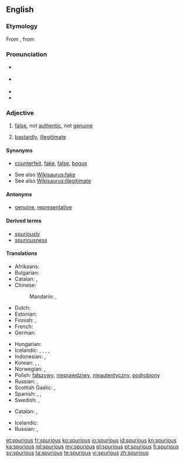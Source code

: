 {{was wotd|2007|November|27}}
==English==

===Etymology===
From {{etyl|LL.|en}} {{term|spurius||illegitimate, bastardly|lang=la}}, from {{term|spurcus||foul, base, low|lang=la}}

===Pronunciation===
* {{a|RP}} {{IPA|/ˈspjʊə.ɹi.əs/}}
* {{a|US}} {{IPA|/ˈspjʊ.ɹi.əs/|/ˈspjɔ.ɹi.əs/}}
* {{audio|en-us-spurious.ogg|Audio (US)}}
* {{rhymes|ʊəɹiəs}}

===Adjective===
{{en-adj}}

# [[false]], not [[authentic]], not [[genuine]]
# {{archaic}} [[bastardly]], [[illegitimate]]

====Synonyms====
* {{sense|false}} [[counterfeit]], [[fake]], [[false]], [[bogus]]
* See also [[Wikisaurus:fake]]
* See also [[Wikisaurus:illegitimate]]

====Antonyms====
* {{sense|false}} [[genuine]], [[representative]]

====Derived terms====
* [[spuriously]]
* [[spuriousness]]

====Translations====
{{trans-top|false}}
* Afrikaans: {{t-|af|vals}}
* Bulgarian: {{t+|bg|фалшив}}
* Catalan: {{t-|ca|espuri}}, {{t+|ca|fals}}
* Chinese:
*: Mandarin: {{t|cmn|虛假的|sc=Hani}}, {{t|cmn|偽造的|sc=Hani}}
* Dutch: {{t+|nl|vals}}
* Estonian: {{t-|et|võlts}}
* Finnish: {{t-|fi|väärennetty}}, {{t+|fi|väärä}}
* French: {{t+|fr|faux}}
* German: {{t-|de|unecht}}
{{trans-mid}}
* Hungarian: {{t+|hu|hamis}}
* Icelandic: {{t-|is|óekta|m}}, {{t-|is|falskur|m}}, {{t-|is|falsaður|m}}, {{t-|is|tál-}}, {{t-|is|fals-}}
* Indonesian: {{t+|id|palsu}}, {{t+|id|tiru|alt=tiruan}}
* Korean: {{t-|ko|거짓의|sc=Hang}}, {{t-|ko|속임수의|sc=Hang}}, {{t-|ko|위조된|sc=Hang}}
* Norwegian: {{t+|no|falsk}}, {{t-|no|uekte}}
* Polish: [[fałszywy]], [[nieprawdziwy]], [[nieautentyczny]], [[podrobiony]]
* Russian: {{t+|ru|ложный|tr=lóžnyj}}, {{t+|ru|поддельный|m|tr=poddélʼnyj|sc=Cyrl}}
* Scottish Gaelic: {{t-|gd|meallta}}, {{t-|gd|mealltach}}
* Spanish: {{t+|es|espurio}}, {{t+|es|falso}}, {{t+|es|mentira}}
* Swedish: {{t+|sv|falsk}}, {{t+|sv|förfalskad}}
{{trans-bottom}}

{{trans-top|illegitimate}}
* Catalan: {{t-|ca|espuri}}, {{t-|ca|bastard}}
{{trans-mid}}
* Icelandic: {{t-|is|óskilgetinn|m}}
* Russian: {{t+|ru|внебрачный|m|tr=vnebráčnyj|sc=Cyrl}}, {{t+|ru|незаконнорожденный|m|tr=nezakonnoróždennyj|sc=Cyrl}}
{{trans-bottom}}

[[et:spurious]]
[[fr:spurious]]
[[ko:spurious]]
[[io:spurious]]
[[id:spurious]]
[[kn:spurious]]
[[ka:spurious]]
[[ml:spurious]]
[[my:spurious]]
[[pl:spurious]]
[[pt:spurious]]
[[fi:spurious]]
[[sv:spurious]]
[[ta:spurious]]
[[te:spurious]]
[[vi:spurious]]
[[zh:spurious]]